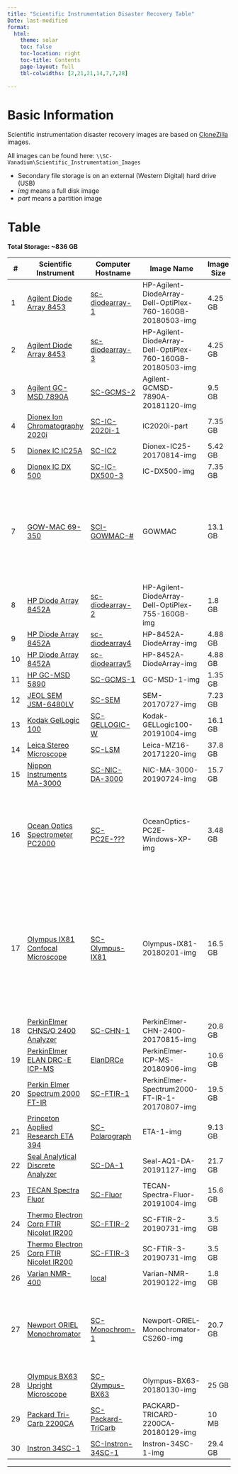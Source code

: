 ```yaml
---
title: "Scientific Instrumentation Disaster Recovery Table"
Date: last-modified
format:
  html:
    theme: solar
    toc: false
    toc-location: right
    toc-title: Contents
    page-layout: full
    tbl-colwidths: [2,21,21,14,7,7,28]
    
---
```


# Basic Information

Scientific instrumentation disaster recovery images are based on [CloneZilla](http://clonezilla.org/) images.

All images can be found here: `\\SC-Vanadium\Scientific_Instrumentation_Images`

- Secondary file storage is on an external (Western Digital) hard drive (USB)
- *img* means a full disk image
- *part* means a partition image

# Table

**Total Storage: ~836 GB**

| #  | Scientific Instrument                     | Computer Hostname         | Image Name                                      | Image Size | Image Date  | Notes                                                                 |
|----|-------------------------------------------|---------------------------|-------------------------------------------------|------------|-------------|----------------------------------------------------------------------|
| 1  | [Agilent Diode Array 8453](Diode Array 1) | [sc-diodearray-1](Diode Array 1 Information Table) | HP-Agilent-DiodeArray-Dell-OptiPlex-760-160GB-20180503-img | 4.25 GB    | 2018-05-07  |                                                                      |
| 2  | [Agilent Diode Array 8453](Diode Array 3) | [sc-diodearray-3](Diode Array 3 Information Table) | HP-Agilent-DiodeArray-Dell-OptiPlex-760-160GB-20180503-img | 4.25 GB    | 2018-05-07  |                                                                      |
| 3  | [Agilent GC-MSD 7890A](GC-MSD-2)          | [SC-GCMS-2](GC-MSD-2 Information Table) | Agilent-GCMSD-7890A-20181120-img                | 9.5 GB     | 2018-11-21  |                                                                      |
| 4  | [Dionex Ion Chromatography 2020i](IC-2020i-1) | [SC-IC-2020i-1](IC-2020i-1 Information Table) | IC2020i-part                                    | 7.35 GB    | 2013-08-13  |                                                                      |
| 5  | [Dionex IC IC25A](IC-IC25A-2)             | [SC-IC2](IC-IC25A-2 Information Table) | Dionex-IC25-20170814-img                        | 5.42 GB    | 2017-08-14  |                                                                      |
| 6  | [Dionex IC DX 500](IC-DX500-3)            | [SC-IC-DX500-3](IC-DX500-3 Information Table) | IC-DX500-img                                    | 7.35 GB    | 2013-07-02  |                                                                      |
| 7  | [GOW-MAC 69-350](GowMac's)                | [SCI-GOWMAC-#](GowMac's) | GOWMAC                                          | 13.1 GB    | 2018-07-26  | Generic Windows 10 (1803) image; uses Vernier LoggerPro for interfacing with instrument. |
| 8  | [HP Diode Array 8452A](Diode Array 2)     | [sc-diodearray-2](Diode Array 2 Information Table) | HP-Agilent-DiodeArray-Dell-OptiPlex-755-160GB-img | 1.8 GB     | 2018-05-04  |                                                                      |
| 9  | [HP Diode Array 8452A](Diode Array 4)     | [sc-diodearray4](Diode Array 4 Information Table) | HP-8452A-DiodeArray-img                         | 4.88 GB    | 2016-06-22  |                                                                      |
| 10 | [HP Diode Array 8452A](Diode Array 5)     | [sc-diodearray5](Diode Array 5 Information Table) | HP-8452A-DiodeArray-img                         | 4.88 GB    | 2016-06-22  |                                                                      |
| 11 | [HP GC-MSD 5890](GC-MSD-1)                | [SC-GCMS-1](GC-MSD-1 Information Table) | GC-MSD-1-img                                    | 1.35 GB    | 2013-07-18  |                                                                      |
| 12 | [JEOL SEM JSM-6480LV](SEM-1)              | [SC-SEM](SEM-1 Information Table) | SEM-20170727-img                                | 7.23 GB    | 2017-07-27  |                                                                      |
| 13 | [Kodak GelLogic 100](GelLogic-1)          | [SC-GELLOGIC-W](GelLogic-1 Information Table) | Kodak-GELLogic100-20191004-img                  | 16.1 GB    | 2019-10-04  |                                                                      |
| 14 | [Leica Stereo Microscope](Leica Stereo Microscope) | [SC-LSM](Leica Stereo Microscope Information Table) | Leica-MZ16-20171220-img                        | 37.8 GB    | 2017-12-21  |                                                                      |
| 15 | [Nippon Instruments MA-3000](Nippon MA-3000 Mercury Analyzer) | [SC-NIC-DA-3000](Nippon MA-3000 Mercury Analyzer Information Table) | NIC-MA-3000-20190724-img                        | 15.7 GB    | 2019-07-24  |                                                                      |
| 16 | [Ocean Optics Spectrometer PC2000](Ocean Optics) | [SC-PC2E-???](Ocean Optics) | OceanOptics-PC2E-Windows-XP-img                 | 3.48 GB    | 2013-07-31  | Single image for all computers; after a restore, simply change computer hostname. |
| 17 | [Olympus IX81 Confocal Microscope](Olympus IX81 Microscope) | [SC-Olympus-IX81](Olympus IX81 Microscope Information Table) | Olympus-IX81-20180201-img                       | 16.5 GB    | 2018-02-01  | Image taken after tech's updated the software. Image contains correct license file. Image contains default layout for CellSense. |
| 18 | [PerkinElmer CHNS/O 2400 Analyzer](PerkinElmer CHNS/O 2400 Analyzer) | [SC-CHN-1](PerkinElmer CHNS/O 2400 Analyzer Information Table) | PerkinElmer-CHN-2400-20170815-img               | 20.8 GB    | 2017-08-15  |                                                                      |
| 19 | [PerkinElmer ELAN DRC-E ICP-MS](PerkinElmer ELAN DRC-E ICP-MS) | [ElanDRCe](PerkinElmer ELAN DRC-E ICP-MS Information Table) | PerkinElmer-ICP-MS-20180906-img                 | 10.6 GB    | 2018-09-06  |                                                                      |
| 20 | [Perkin Elmer Spectrum 2000 FT-IR](PerkinElmer Sprecturm2000 FT-IR (FT-IR-1)) | [SC-FTIR-1](PerkinElmer Sprecturm2000 FT-IR (FT-IR-1) Information Table) | PerkinElmer-Spectrum2000-FT-IR-1-20170807-img   | 19.5 GB    | 2017-08-07  |                                                                      |
| 21 | [Princeton Applied Research ETA 394](Polarograph-1) | [SC-Polarograph](Polarograph-1 Information Table) | ETA-1-img                                       | 9.13 GB    | 2013-08-16  |                                                                      |
| 22 | [Seal Analytical Discrete Analyzer](Seal AQ1 Discrete Analyzer) | [SC-DA-1](Seal AQ1 Automated Discrete Analyzer Information Table) | Seal-AQ1-DA-20191127-img                        | 21.7 GB    | 2019-11-27  |                                                                      |
| 23 | [TECAN Spectra Fluor](SpectraFluor-1)     | [SC-Fluor](Spectrofluor-1 Information Table) | TECAN-Spectra-Fluor-20191004-img                | 15.6 GB    | 2019-10-04  |                                                                      |
| 24 | [Thermo Electron Corp FTIR Nicolet IR200](FTIR-2) | [SC-FTIR-2](FTIR-2 Information Table) | SC-FTIR-2-20190731-img                          | 3.5 GB     | 2019-07-31  |                                                                      |
| 25 | [Thermo Electron Corp FTIR Nicolet IR200](FTIR-3) | [SC-FTIR-3](FTIR-3 Information Table) | SC-FTIR-3-20190731-img                          | 3.5 GB     | 2019-07-31  |                                                                      |
| 26 | [Varian NMR-400](NMR)                     | [local](NMR Information Table) | Varian-NMR-20190122-img                         | 1.8 GB     | 2019-01-22  |                                                                      |
| 27 | [Newport ORIEL Monochromator](Newport ORIEL Monochromator) | [SC-Monochrom-1](Newport ORIEL Monochromator Information Table) | Newport-ORIEL-Monochromator-CS260-img           | 20.7 GB    | 2017-07-11  | Image not really needed; application is easy to install. Use Windows 10 base image. |
| 28 | [Olympus BX63 Upright Microscope](Olympus BX63 Upright Microscope) | [SC-Olympus-BX63](Olympus BX63 Upright Microscope Information Table) | Olympus-BX63-20180130-img                       | 25 GB      | 2018-01-30  |                                                                      |
| 29 | [Packard Tri-Carb 2200CA](Packard Tri-Carb 2200CA) | [SC-Packard-TriCarb](Packard Tri-Carb 2200CA Information Table) | PACKARD-TRICARD-2200CA-20180129-img             | 10 MB      | 2018-01-29  | There's a -part image also available.                                |
| 30 | [Instron 34SC-1](/Instrumentation/Instron-34SC-1.qmd) | [SC-Instron-34SC-1](/Instrumentation/SI-Table-Instron-34SC-1.qmd) | Instron-34SC-1-img  | 29.4 GB     | 2025-03-17  |                                                                      |
---
